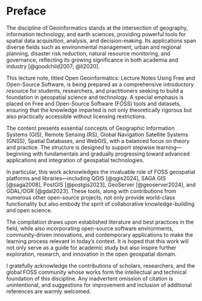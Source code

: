 # Preface {.unnumbered}

The discipline of Geoinformatics stands at the intersection of geography, information technology, and earth sciences, providing powerful tools for spatial data acquisition, 
analysis, and decision-making. Its applications span diverse fields such as environmental management, urban and regional planning, disaster risk reduction, natural resource 
monitoring, and governance, reflecting its growing significance in both academia and industry [@goodchild2007; @li2020].

This lecture note, titled Open Geoinformatics: Lecture Notes Using Free and Open-Source Software, is being prepared as a comprehensive introductory resource for students, 
researchers, and practitioners seeking to build a foundation in geospatial science and technology. A special emphasis is placed on Free and Open-Source Software (FOSS) tools 
and datasets, ensuring that the knowledge imparted is not only theoretically rigorous but also practically accessible without licensing restrictions.

The content presents essential concepts of Geographic Information Systems (GIS), Remote Sensing (RS), Global Navigation Satellite Systems (GNSS), Spatial Databases, 
and WebGIS, with a balanced focus on theory and practice. The structure is designed to support stepwise learning—beginning with fundamentals and gradually progressing 
toward advanced applications and integration of geospatial technologies.

In particular, this work acknowledges the invaluable role of FOSS geospatial platforms and libraries—including QGIS [@qgis2024], SAGA GIS [@saga2008], PostGIS [@postgis2023], 
GeoServer [@geoserver2024], and GDAL/OGR [@gdal2023]. These tools, along with contributions from numerous other open-source projects, not only provide world-class functionality 
but also embody the spirit of collaborative knowledge-building and open science.

The compilation draws upon established literature and best practices in the field, while also incorporating open-source software environments, community-driven innovations, 
and contemporary applications to make the learning process relevant in today’s context. It is hoped that this work will not only serve as a guide for academic study but also 
inspire further exploration, research, and innovation in the open geospatial domain.

I gratefully acknowledge the contributions of scholars, researchers, and the global FOSS community whose works form the intellectual and technical foundation of this discipline. 
Any inadvertent omission of citation is unintentional, and suggestions for improvement and inclusion of additional references are warmly welcomed.

